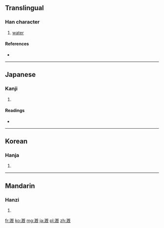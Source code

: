 {{also|溉}}
==Translingual==

===Han character===
{{Han char|rn=85|rad=水|as=11|sn=14|four=|canj=水竹心山 (EHPU)}}

# [[water]]

====References====
* {{Han ref|kx=0645.160|dkj=18123|hdz=31727.041|uh=6F11|ud=28433}}

----

==Japanese==

===Kanji===
{{ja-kanji|grade=|rs=水11}}

# {{defn|lang=ja|sort=水11}}

====Readings====
* {{ja-readings|on=[[がい]] (gai), [[かい]] (kai)|kun=[[そそぐ]] (sosogu)}}

----

==Korean==

===Hanja===
{{ko-hanja|hangeul=개|eumhun=|rv=gae|mr=kae|y=kay}}

# {{defn|lang=ko|sort=水11}}

----

==Mandarin==

===Hanzi===
{{cmn-hanzi|pin=[[gài]] ([[gai4]])|wg=kai<sup>4</sup>}}

# {{defn|lang=cmn|sort=水11}}

[[fr:漑]]
[[ko:漑]]
[[mg:漑]]
[[ja:漑]]
[[pl:漑]]
[[zh:漑]]